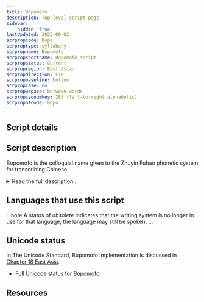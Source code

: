```yaml
---
title: Bopomofo
description: Top-level script page
sidebar:
    hidden: true
lastUpdated: 2025-09-02
scrpropcode: Bopo
scrproptype: syllabary
scrpropname: Bopomofo
scrpropshortname: Bopomofo script
scrpropstatus: Current
scrpropregion: East Asian
scrpropdirection: LTR
scrpropbaseline: bottom
scrpropcase: no
scrpropwspace: between words
scrpropisonumkey: 285 (left-to-right alphabetic)
scrpropotcode: bopo
---
```



## Script details

<ScriptDetails />

## Script description

Bopomofo is the colloquial name given to the Zhuyin Fuhao phonetic system for transcribing Chinese.

<details>
<summary>Read the full description...</summary>The script is used particularly often by students of the Mandarin language. It was developed in 1913 by the Commission on the Unification of Pronunciation (讀音統一會) in China to extend the use of Mandarin. It is still used by many books, newspapers and journals in Taiwan, to annotate the Taiwanese pronunciation of Chinese Han characters or spell out Taiwanese words for which no character exists, but has been largely replaced by Pinyin romanization in mainland China. The script is also used as the primary script for writing some of Taiwan's minority languages including Atayal, Taroko, Paiwan and Yami.

The script is a semi-syllabary based on syllable rhymes (normally the simple or complex vowel and optional closing consonant in a syllable) and onsets (the initial consonant preceding the rhyme). Of the 37 signs employed in Bopomofo writing, 21 represent onset consonants and 16 represent rhymes. Tones are written using diacritics.

The shapes of the symbols are taken from parts of Chinese characters containing the relevant sound. The stroke order with which the signs are written is also based on that of Chinese characters.
</details>

## Languages that use this script

:::note
A status of _obsolete_ indicates that the writing system is no longer in use for that language; the language may still be spoken.
:::

<WsList script='Bopo' wsMax='5' />

## Unicode status

In The Unicode Standard, Bopomofo implementation is discussed in [Chapter 18 East Asia](http://www.unicode.org/versions/latest/ch18.pdf).

- [Full Unicode status for Bopomofo](/scrlang/unicode/bopo-unicode.md)



## Resources

<ScriptResources detailSummary='seemore' />

